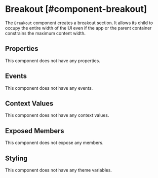 
# Breakout [#component-breakout]

The `Breakout` component creates a breakout section. It allows its child to occupy the entire width of the UI even if the app or the parent container constrains the maximum content width.

## Properties

This component does not have any properties.

## Events

This component does not have any events.

## Context Values

This component does not have any context values.

## Exposed Members

This component does not expose any members.

## Styling

This component does not have any theme variables.
